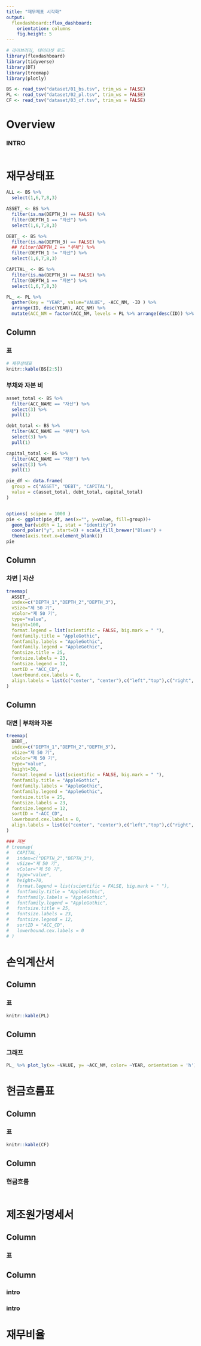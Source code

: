 ```yaml
---
title: "재무제표 시각화"
output: 
  flexdashboard::flex_dashboard:
    orientation: columns
    fig.height: 5
---
```


```r
# 라이브러리, 데이터셋 로드
library(flexdashboard)
library(tidyverse)
library(DT)
library(treemap)
library(plotly)

BS <- read_tsv("dataset/01_bs.tsv", trim_ws = FALSE)
PL <- read_tsv("dataset/02_pl.tsv", trim_ws = FALSE)
CF <- read_tsv("dataset/03_cf.tsv", trim_ws = FALSE)
```







# Overview

### INTRO

```r
```











# 재무상태표

```r

ALL <- BS %>%
  select(1,6,7,8,3)

ASSET_ <- BS %>%
  filter(is.na(DEPTH_3) == FALSE) %>% 
  filter(DEPTH_1 == "자산") %>%
  select(1,6,7,8,3)

DEBT_ <- BS %>%
  filter(is.na(DEPTH_3) == FALSE) %>% 
  ## filter(DEPTH_1 == "부채") %>%
  filter(DEPTH_1 != "자산") %>%
  select(1,6,7,8,3)

CAPITAL_ <- BS %>%
  filter(is.na(DEPTH_3) == FALSE) %>% 
  filter(DEPTH_1 == "자본") %>%
  select(1,6,7,8,3)

PL_ <- PL %>% 
  gather(key = "YEAR", value="VALUE", -ACC_NM, -ID ) %>%
  arrange(ID, desc(YEAR), ACC_NM) %>%
  mutate(ACC_NM = factor(ACC_NM, levels = PL %>% arrange(desc(ID)) %>% pull(ACC_NM) ))


```

Column {data-width=400}
-------------------------------------
### 표 {data-height=600}
```r
# 재무상태표
knitr::kable(BS[2:5])
```

### 부채와 자본 비 {data-height=400}
```r

asset_total <- BS %>%
  filter(ACC_NAME == "자산") %>%
  select(3) %>%
  pull(1)

debt_total <- BS %>% 
  filter(ACC_NAME == "부채") %>%
  select(3) %>%
  pull(1)

capital_total <- BS %>% 
  filter(ACC_NAME == "자본") %>%
  select(3) %>%
  pull(1)

pie_df <- data.frame(
  group = c("ASSET", "DEBT", "CAPITAL"),
  value = c(asset_total, debt_total, capital_total)
)


options( scipen = 1000 )
pie <- ggplot(pie_df, aes(x="", y=value, fill=group))+
  geom_bar(width = 1, stat = "identity")+
  coord_polar("y", start=0) + scale_fill_brewer("Blues") +
  theme(axis.text.x=element_blank())
pie
```

Column {data-width=300}
-------------------------------------
### 차변 | 자산


```r
treemap(
  ASSET_,  
  index=c("DEPTH_1","DEPTH_2","DEPTH_3"),
  vSize="제 50 기",
  vColor="제 50 기",
  type="value",
  height=100,
  format.legend = list(scientific = FALSE, big.mark = " "),
  fontfamily.title = "AppleGothic",
  fontfamily.labels = "AppleGothic",
  fontfamily.legend = "AppleGothic",
  fontsize.title = 25,
  fontsize.labels = 23, 
  fontsize.legend = 12,
  sortID = "ACC_CD",
  lowerbound.cex.labels = 0,
  align.labels = list(c("center", "center"),c("left","top"),c("right", "bottom"))
)
```

Column {data-width=300}
-------------------------------------
### 대변 | 부채와 자본
```r
treemap(
  DEBT_,  
  index=c("DEPTH_1","DEPTH_2","DEPTH_3"),
  vSize="제 50 기",
  vColor="제 50 기",
  type="value",
  height=30,
  format.legend = list(scientific = FALSE, big.mark = " "),
  fontfamily.title = "AppleGothic",
  fontfamily.labels = "AppleGothic",
  fontfamily.legend = "AppleGothic",
  fontsize.title = 25,
  fontsize.labels = 23, 
  fontsize.legend = 12,
  sortID = "-ACC_CD",
  lowerbound.cex.labels = 0,
  align.labels = list(c("center", "center"),c("left","top"),c("right", "bottom"))
)
```



```r
### 자본
# treemap(
#   CAPITAL_,  
#   index=c("DEPTH_2","DEPTH_3"),
#   vSize="제 50 기",
#   vColor="제 50 기",
#   type="value",
#   height=70,
#   format.legend = list(scientific = FALSE, big.mark = " "),
#   fontfamily.title = "AppleGothic",
#   fontfamily.labels = "AppleGothic",
#   fontfamily.legend = "AppleGothic",
#   fontsize.title = 25,
#   fontsize.labels = 23, 
#   fontsize.legend = 12,
#   sortID = "ACC_CD",
#   lowerbound.cex.labels = 0
# )
```



# 손익계산서

Column {data-width=400}
-------------------------------------
### 표
```r
knitr::kable(PL)
```   

Column {data-width=600}
-------------------------------------
### 그래프
```r
PL_ %>% plot_ly(x= ~VALUE, y= ~ACC_NM, color= ~YEAR, orientation = 'h')
```


# 현금흐름표
Column {data-width=400}
-------------------------------------
### 표
    
```r
knitr::kable(CF)
```
   
Column {data-width=600}
-------------------------------------
### 현금흐름
```r

```





# 제조원가명세서
Column {data-width=400}
-------------------------------------
### 표


Column {data-width=600}
-------------------------------------
### intro
### intro



# 재무비율







